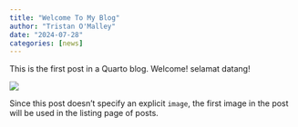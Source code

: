 ```yaml
---
title: "Welcome To My Blog"
author: "Tristan O'Malley"
date: "2024-07-28"
categories: [news]
---
```


This is the first post in a Quarto blog. Welcome! selamat datang!

![](thumbnail.jpg)

Since this post doesn't specify an explicit `image`, the first image in the post will be used in the listing page of posts.
